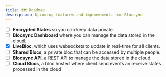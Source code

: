 ```yaml
---
title: 🗺️ Roadmap
description: Upcoming features and improvements for Blocsync
---
```


- [ ] **Encrypted States** so you can keep data private.
- [ ] **Blocsync Dashboard** where you can manage the data stored in the cloud.
- [x] **LiveBloc**, which uses websockets to update in real-time for all
      clients.
- [ ] **Shared Blocs**, a private bloc that can be accessed by multiple people.
- [ ] **Blocsync API**, a REST API to manage the data stored in the cloud.
- [ ] **Cloud Blocs**, a bloc hosted where client send events an receive states
      processed in the cloud
